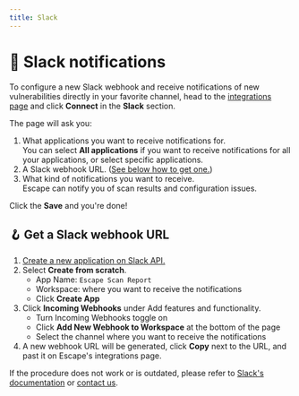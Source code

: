 ```yaml
---
title: Slack
---
```


# 👖 Slack notifications

To configure a new Slack webhook and receive notifications of new vulnerabilities directly in your favorite channel, head to the [integrations page](https://app.escape.tech/integrations/) and click **Connect** in the **Slack** section.

The page will ask you:

1. What applications you want to receive notifications for.<br/>
   You can select **All applications** if you want to receive notifications for all your applications, or select specific applications.
2. A Slack webhook URL. ([See below how to get one.](#-get-a-slack-webhook-url))
3. What kind of notifications you want to receive.<br/>
   Escape can notify you of scan results and configuration issues.

Click the **Save** and you're done!

## 🪝 Get a Slack webhook URL

1. [Create a new application on Slack API.](https://api.slack.com/apps/new)
2. Select **Create from scratch**.
   - App Name: `Escape Scan Report`
   - Workspace: where you want to receive the notifications
   - Click **Create App**
3. Click **Incoming Webhooks** under Add features and functionality.
   - Turn Incoming Webhooks toggle on
   - Click **Add New Webhook to Workspace** at the bottom of the page
   - Select the channel where you want to receive the notifications
4. A new webhook URL will be generated, click **Copy** next to the URL, and past it on Escape's integrations page.

If the procedure does not work or is outdated, please refer to [Slack's documentation](https://api.slack.com/messaging/webhooks#create-app) or [contact us](mailto:support@escape.tech).
